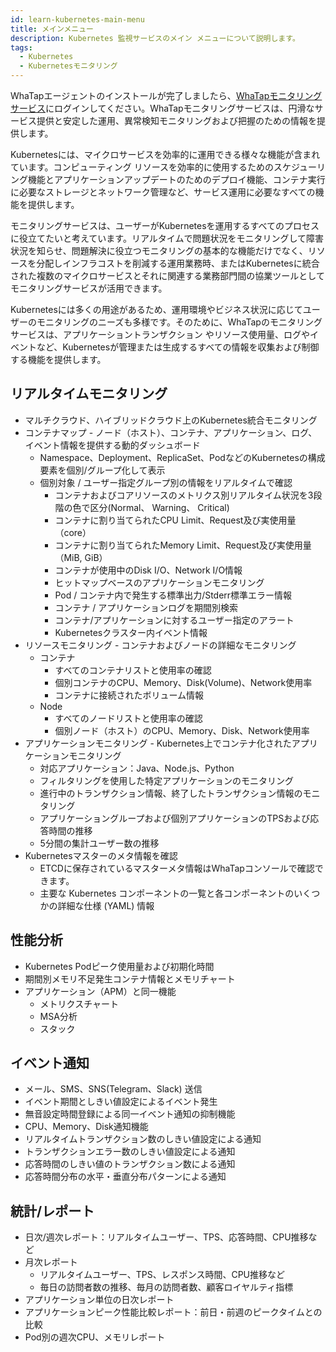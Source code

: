 ```yaml
---
id: learn-kubernetes-main-menu
title: メインメニュー
description: Kubernetes 監視サービスのメイン メニューについて説明します。
tags:
  - Kubernetes
  - Kubernetesモニタリング
---
```


WhaTapエージェントのインストールが完了しましたら、[WhaTapモニタリングサービス](https://service.whatap.io)にログインしてください。WhaTapモニタリングサービスは、円滑なサービス提供と安定した運用、異常検知モニタリングおよび把握のための情報を提供します。

Kubernetesには、マイクロサービスを効率的に運用できる様々な機能が含まれています。コンピューティング リソースを効率的に使用するためのスケジューリング機能とアプリケーションアップデートのためのデプロイ機能、コンテナ実行に必要なストレージとネットワーク管理など、サービス運用に必要なすべての機能を提供します。

モニタリングサービスは、ユーザーがKubernetesを運用するすべてのプロセスに役立てたいと考えています。リアルタイムで問題状況をモニタリングして障害状況を知らせ、問題解決に役立つモニタリングの基本的な機能だけでなく、リソースを分配しインフラコストを削減する運用業務時、またはKubernetesに統合された複数のマイクロサービスとそれに関連する業務部門間の協業ツールとしてモニタリングサービスが活用できます。

Kubernetesには多くの用途があるため、運用環境やビジネス状況に応じてユーザーのモニタリングのニーズも多様です。そのために、WhaTapのモニタリングサービスは、アプリケーショントランザクション
やリソース使用量、ログやイベントなど、Kubernetesが管理または生成するすべての情報を収集および制御する機能を提供します。

## リアルタイムモニタリング

- マルチクラウド、ハイブリッドクラウド上のKubernetes統合モニタリング
- コンテナマップ - ノード（ホスト）、コンテナ、アプリケーション、ログ、イベント情報を提供する動的ダッシュボード
  - Namespace、Deployment、ReplicaSet、PodなどのKubernetesの構成要素を個別/グループ化して表示
  - 個別対象 / ユーザー指定グループ別の情報をリアルタイムで確認
    - コンテナおよびコアリソースのメトリクス別リアルタイム状況を3段階の色で区分(Normal、 Warning、 Critical)
    - コンテナに割り当てられたCPU Limit、Request及び実使用量（core）
    - コンテナに割り当てられたMemory Limit、Request及び実使用量（MiB, GiB）
    - コンテナが使用中のDisk I/O、Network I/O情報
    - ヒットマップベースのアプリケーションモニタリング
    - Pod / コンテナ内で発生する標準出力/Stderr標準エラー情報
    - コンテナ / アプリケーションログを期間別検索
    - コンテナ/アプリケーションに対するユーザー指定のアラート
    - Kubernetesクラスター内イベント情報
- リソースモニタリング - コンテナおよびノードの詳細なモニタリング
  - コンテナ
    - すべてのコンテナリストと使用率の確認
    - 個別コンテナのCPU、Memory、Disk(Volume)、Network使用率
    - コンテナに接続されたボリューム情報
  - Node
    - すべてのノードリストと使用率の確認
    - 個別ノード（ホスト）のCPU、Memory、Disk、Network使用率
- アプリケーションモニタリング - Kubernetes上でコンテナ化されたアプリケーションモニタリング
  - 対応アプリケーション：Java、Node.js、Python
  - フィルタリングを使用した特定アプリケーションのモニタリング
  - 進行中のトランザクション情報、終了したトランザクション情報のモニタリング
  - アプリケーショングループおよび個別アプリケーションのTPSおよび応答時間の推移
  - 5分間の集計ユーザー数の推移
- Kubernetesマスターのメタ情報を確認
  - ETCDに保存されているマスターメタ情報はWhaTapコンソールで確認できます。
  - 主要な Kubernetes コンポーネントの一覧と各コンポーネントのいくつかの詳細な仕様 (YAML) 情報

## 性能分析

- Kubernetes Podピーク使用量および初期化時間
- 期間別メモリ不足発生コンテナ情報とメモリチャート
- アプリケーション（APM）と同一機能
  - メトリクスチャート
  - MSA分析
  - スタック

## イベント通知

- メール、SMS、SNS(Telegram、Slack) 送信
- イベント期間としきい値設定によるイベント発生
- 無音設定時間登録による同一イベント通知の抑制機能
- CPU、Memory、Disk通知機能
- リアルタイムトランザクション数のしきい値設定による通知
- トランザクションエラー数のしきい値設定による通知
- 応答時間のしきい値のトランザクション数による通知
- 応答時間分布の水平・垂直分布パターンによる通知

## 統計/レポート

- 日次/週次レポート：リアルタイムユーザー、TPS、応答時間、CPU推移など
- 月次レポート
  - リアルタイムユーザー、TPS、レスポンス時間、CPU推移など
  - 毎日の訪問者数の推移、毎月の訪問者数、顧客ロイヤルティ指標
- アプリケーション単位の日次レポート
- アプリケーションピーク性能比較レポート：前日・前週のピークタイムとの比較
- Pod別の週次CPU、メモリレポート
